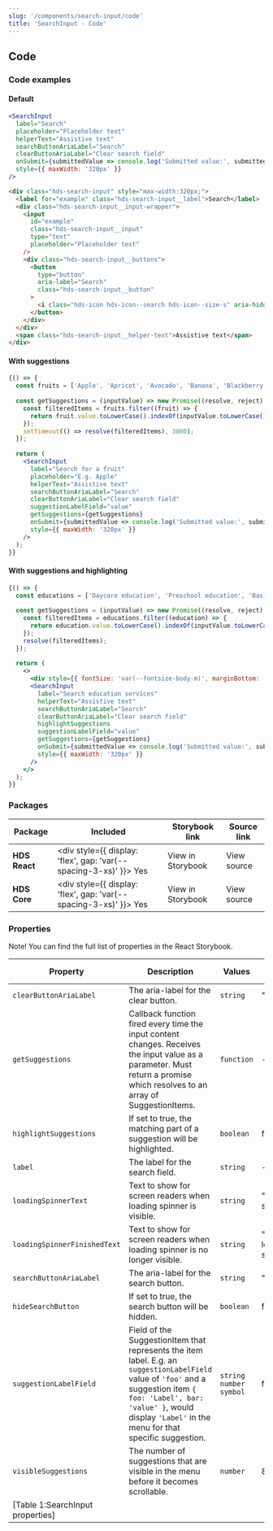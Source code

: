 ```yaml
---
slug: '/components/search-input/code'
title: 'SearchInput - Code'
---
```




## Code

### Code examples 

#### Default
<Playground>

```jsx
<SearchInput 
  label="Search" 
  placeholder="Placeholder text"
  helperText="Assistive text" 
  searchButtonAriaLabel="Search" 
  clearButtonAriaLabel="Clear search field"
  onSubmit={submittedValue => console.log('Submitted value:', submittedValue)}
  style={{ maxWidth: '320px' }}
/>
```

```html
<div class="hds-search-input" style="max-width:320px;">
  <label for="example" class="hds-search-input__label">Search</label>
  <div class="hds-search-input__input-wrapper">
    <input
      id="example"
      class="hds-search-input__input"
      type="text"
      placeholder="Placeholder text"
    />
    <div class="hds-search-input__buttons">
      <button
        type="button"
        aria-label="Search"
        class="hds-search-input__button"
      >
        <i class="hds-icon hds-icon--search hds-icon--size-s" aria-hidden="true"></i>
      </button>
    </div>
  </div>
  <span class="hds-search-input__helper-text">Assistive text</span>
</div>
```

</Playground>

#### With suggestions
<Playground>


```jsx
{() => {
  const fruits = ['Apple', 'Apricot', 'Avocado', 'Banana', 'Blackberry', 'Blueberry', 'Cherry', 'Coconut', 'Cranberry', 'Date', 'Dragonfruit', 'Fig', 'Gooseberry', 'Grape', 'Honeyberry', 'Jackfruit', 'Kiwifruit', 'Lemon', 'Lime', 'Mango', 'Melon', 'Nectarine', 'Orange', 'Papaya', 'Passionfruit', 'Peach', 'Pear', 'Pineapple', 'Raspberry', 'Satsuma', 'Start fruit', 'Strawberry', 'Tangelo', 'Tomato'].map((fruit) => ({ value: fruit }));
  
  const getSuggestions = (inputValue) => new Promise((resolve, reject) => {
    const filteredItems = fruits.filter((fruit) => {
      return fruit.value.toLowerCase().indexOf(inputValue.toLowerCase()) > -1;
    });
    setTimeout(() => resolve(filteredItems), 3000);
  });
  
  return (
    <SearchInput 
      label="Search for a fruit"
      placeholder="E.g. Apple"
      helperText="Assistive text" 
      searchButtonAriaLabel="Search" 
      clearButtonAriaLabel="Clear search field"
      suggestionLabelField="value"
      getSuggestions={getSuggestions}
      onSubmit={submittedValue => console.log('Submitted value:', submittedValue)}
      style={{ maxWidth: '320px' }}
    />
  );
}}
```

</Playground>

#### With suggestions and highlighting
<Playground>


```jsx
{() => {
  const educations = ['Daycare education', 'Preschool education', 'Basic education', 'Upper secondary education', 'Vocational education', 'Polytechnic education', 'University education', 'Adult education centre'].map((education) => ({ value: education }));
  
  const getSuggestions = (inputValue) => new Promise((resolve, reject) => {
    const filteredItems = educations.filter((education) => {
      return education.value.toLowerCase().indexOf(inputValue.toLowerCase()) > -1;
    });
    resolve(filteredItems);
  });
  
  return (
    <>
      <div style={{ fontSize: 'var(--fontsize-body-m)', marginBottom: 'var(--spacing-m)' }}>To see highlighting in action, search for "education".</div>
      <SearchInput 
        label="Search education services" 
        helperText="Assistive text" 
        searchButtonAriaLabel="Search" 
        clearButtonAriaLabel="Clear search field"
        highlightSuggestions
        suggestionLabelField="value"
        getSuggestions={getSuggestions}
        onSubmit={submittedValue => console.log('Submitted value:', submittedValue)}
        style={{ maxWidth: '320px' }}
      />
    </>
  );
}}
```

</Playground>

### Packages
| Package           | Included                                                                                        | Storybook link                                                                                                      | Source link                                                                                                                                                      |
| ----------------- | ----------------------------------------------------------------------------------------------- | ------------------------------------------------------------------------------------------------------------------- | ---------------------------------------------------------------------------------------------------------------------------------------------------------------- |
| **HDS React**     | <div style={{ display: 'flex', gap: 'var(--spacing-3-xs)' }}><IconCheckCircleFill /> Yes </div> | <ExternalLink href="/storybook/react/?path=/story/components-searchinput--default">View in Storybook</ExternalLink> | <ExternalLink href="https://github.com/City-of-Helsinki/helsinki-design-system/tree/master/packages/react/src/components/searchInput">View source</ExternalLink> |
| **HDS Core**      | <div style={{ display: 'flex', gap: 'var(--spacing-3-xs)' }}><IconCheckCircleFill /> Yes </div> | <ExternalLink href="/storybook/core/?path=/story/components-search-input--default">View in Storybook</ExternalLink> | <ExternalLink href="https://github.com/City-of-Helsinki/helsinki-design-system/tree/master/packages/core/src/components/search-input">View source</ExternalLink> |

### Properties
Note! You can find the full list of properties in the <ExternalLink href="/storybook/react/?path=/docs/components-searchinput--default">React Storybook.</ExternalLink>

| Property                     | Description                                                                                                                                                                                                                           | Values                     | Default value                  |
| ---------------------------- | ------------------------------------------------------------------------------------------------------------------------------------------------------------------------------------------------------------------------------------- | -------------------------- | ------------------------------ |
| `clearButtonAriaLabel`       | The aria-label for the clear button.                                                                                                                                                                                                  | `string`                   | "Clear"                        |
| `getSuggestions`             | Callback function fired every time the input content changes. Receives the input value as a parameter. Must return a promise which resolves to an array of SuggestionItems.                                                           | `function`                 | -                              |
| `highlightSuggestions`       | If set to true, the matching part of a suggestion will be highlighted.                                                                                                                                                                | `boolean`                  | false                          |
| `label`                      | The label for the search field.                                                                                                                                                                                                       | `string`                   | -                              |
| `loadingSpinnerText`         | Text to show for screen readers when loading spinner is visible.                                                                                                                                                                      | `string`                   | "Loading suggestions"          |
| `loadingSpinnerFinishedText` | Text to show for screen readers when loading spinner is no longer visible.                                                                                                                                                            | `string`                   | "Finished loading suggestions" |
| `searchButtonAriaLabel`      | The aria-label for the search button.                                                                                                                                                                                                 | `string`                   | "Search"                       |
| `hideSearchButton`           | If set to true, the search button will be hidden.                                                                                                                                                                                     | `boolean`                  | false                          |
| `suggestionLabelField`       | Field of the SuggestionItem that represents the item label. E.g. an `suggestionLabelField` value of `'foo'` and a suggestion item `{ foo: 'Label', bar: 'value' }`, would display `'Label'` in the menu for that specific suggestion. | `string` `number` `symbol` | false                          |
| `visibleSuggestions`         | The number of suggestions that are visible in the menu before it becomes scrollable.                                                                                                                                                  | `number`                   | 8                              |
[Table 1:SearchInput properties]|
